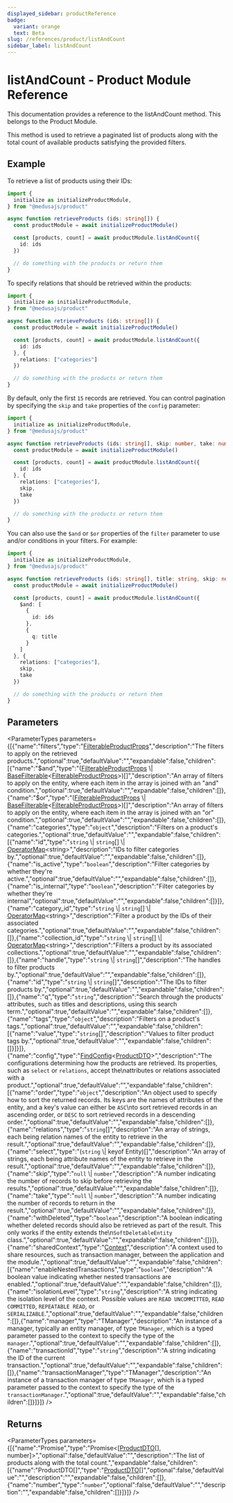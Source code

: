 ```yaml
---
displayed_sidebar: productReference
badge:
  variant: orange
  text: Beta
slug: /references/product/listAndCount
sidebar_label: listAndCount
---
```



# listAndCount - Product Module Reference

This documentation provides a reference to the listAndCount method. This belongs to the Product Module.

This method is used to retrieve a paginated list of products along with the total count of available products satisfying the provided filters.

## Example

To retrieve a list of products using their IDs:

```ts
import {
  initialize as initializeProductModule,
} from "@medusajs/product"

async function retrieveProducts (ids: string[]) {
  const productModule = await initializeProductModule()

  const [products, count] = await productModule.listAndCount({
    id: ids
  })

  // do something with the products or return them
}
```

To specify relations that should be retrieved within the products:

```ts
import {
  initialize as initializeProductModule,
} from "@medusajs/product"

async function retrieveProducts (ids: string[]) {
  const productModule = await initializeProductModule()

  const [products, count] = await productModule.listAndCount({
    id: ids
  }, {
    relations: ["categories"]
  })

  // do something with the products or return them
}
```

By default, only the first `15` records are retrieved. You can control pagination by specifying the `skip` and `take` properties of the `config` parameter:

```ts
import {
  initialize as initializeProductModule,
} from "@medusajs/product"

async function retrieveProducts (ids: string[], skip: number, take: number) {
  const productModule = await initializeProductModule()

  const [products, count] = await productModule.listAndCount({
    id: ids
  }, {
    relations: ["categories"],
    skip,
    take
  })

  // do something with the products or return them
}
```

You can also use the `$and` or `$or` properties of the `filter` parameter to use and/or conditions in your filters. For example:

```ts
import {
  initialize as initializeProductModule,
} from "@medusajs/product"

async function retrieveProducts (ids: string[], title: string, skip: number, take: number) {
  const productModule = await initializeProductModule()

  const [products, count] = await productModule.listAndCount({
    $and: [
      {
        id: ids
      },
      {
        q: title
      }
    ]
  }, {
    relations: ["categories"],
    skip,
    take
  })

  // do something with the products or return them
}
```

## Parameters

<ParameterTypes parameters={[{"name":"filters","type":"[FilterableProductProps](../../interfaces/product.FilterableProductProps.mdx)","description":"The filters to apply on the retrieved products.","optional":true,"defaultValue":"","expandable":false,"children":[{"name":"$and","type":"([FilterableProductProps](../../interfaces/product.FilterableProductProps.mdx) \\| [BaseFilterable](../../interfaces/product.BaseFilterable.mdx)&#60;[FilterableProductProps](../../interfaces/product.FilterableProductProps.mdx)&#62;)[]","description":"An array of filters to apply on the entity, where each item in the array is joined with an \"and\" condition.","optional":true,"defaultValue":"","expandable":false,"children":[]},{"name":"$or","type":"([FilterableProductProps](../../interfaces/product.FilterableProductProps.mdx) \\| [BaseFilterable](../../interfaces/product.BaseFilterable.mdx)&#60;[FilterableProductProps](../../interfaces/product.FilterableProductProps.mdx)&#62;)[]","description":"An array of filters to apply on the entity, where each item in the array is joined with an \"or\" condition.","optional":true,"defaultValue":"","expandable":false,"children":[]},{"name":"categories","type":"`object`","description":"Filters on a product's categories.","optional":true,"defaultValue":"","expandable":false,"children":[{"name":"id","type":"`string` \\| `string`[] \\| [OperatorMap](../../types/product.OperatorMap.mdx)&#60;string&#62;","description":"IDs to filter categories by.","optional":true,"defaultValue":"","expandable":false,"children":[]},{"name":"is_active","type":"`boolean`","description":"Filter categories by whether they're active.","optional":true,"defaultValue":"","expandable":false,"children":[]},{"name":"is_internal","type":"`boolean`","description":"Filter categories by whether they're internal","optional":true,"defaultValue":"","expandable":false,"children":[]}]},{"name":"category_id","type":"`string` \\| `string`[] \\| [OperatorMap](../../types/product.OperatorMap.mdx)&#60;string&#62;","description":"Filter a product by the IDs of their associated categories.","optional":true,"defaultValue":"","expandable":false,"children":[]},{"name":"collection_id","type":"`string` \\| `string`[] \\| [OperatorMap](../../types/product.OperatorMap.mdx)&#60;string&#62;","description":"Filters a product by its associated collections.","optional":true,"defaultValue":"","expandable":false,"children":[]},{"name":"handle","type":"`string` \\| `string`[]","description":"The handles to filter products by.","optional":true,"defaultValue":"","expandable":false,"children":[]},{"name":"id","type":"`string` \\| `string`[]","description":"The IDs to filter products by.","optional":true,"defaultValue":"","expandable":false,"children":[]},{"name":"q","type":"`string`","description":"Search through the products' attributes, such as titles and descriptions, using this search term.","optional":true,"defaultValue":"","expandable":false,"children":[]},{"name":"tags","type":"`object`","description":"Filters on a product's tags.","optional":true,"defaultValue":"","expandable":false,"children":[{"name":"value","type":"`string`[]","description":"Values to filter product tags by.","optional":true,"defaultValue":"","expandable":false,"children":[]}]}]},{"name":"config","type":"[FindConfig](../../interfaces/product.FindConfig.mdx)&#60;[ProductDTO](../../interfaces/product.ProductDTO.mdx)&#62;","description":"The configurations determining how the products are retrieved. Its properties, such as `select` or `relations`, accept the\nattributes or relations associated with a product.","optional":true,"defaultValue":"","expandable":false,"children":[{"name":"order","type":"`object`","description":"An object used to specify how to sort the returned records. Its keys are the names of attributes of the entity, and a key's value can either be `ASC`\nto sort retrieved records in an ascending order, or `DESC` to sort retrieved records in a descending order.","optional":true,"defaultValue":"","expandable":false,"children":[]},{"name":"relations","type":"`string`[]","description":"An array of strings, each being relation names of the entity to retrieve in the result.","optional":true,"defaultValue":"","expandable":false,"children":[]},{"name":"select","type":"(`string` \\| keyof Entity)[]","description":"An array of strings, each being attribute names of the entity to retrieve in the result.","optional":true,"defaultValue":"","expandable":false,"children":[]},{"name":"skip","type":"`null` \\| `number`","description":"A number indicating the number of records to skip before retrieving the results.","optional":true,"defaultValue":"","expandable":false,"children":[]},{"name":"take","type":"`null` \\| `number`","description":"A number indicating the number of records to return in the result.","optional":true,"defaultValue":"","expandable":false,"children":[]},{"name":"withDeleted","type":"`boolean`","description":"A boolean indicating whether deleted records should also be retrieved as part of the result. This only works if the entity extends the\n`SoftDeletableEntity` class.","optional":true,"defaultValue":"","expandable":false,"children":[]}]},{"name":"sharedContext","type":"[Context](../../interfaces/product.Context.mdx)","description":"A context used to share resources, such as transaction manager, between the application and the module.","optional":true,"defaultValue":"","expandable":false,"children":[{"name":"enableNestedTransactions","type":"`boolean`","description":"A boolean value indicating whether nested transactions are enabled.","optional":true,"defaultValue":"","expandable":false,"children":[]},{"name":"isolationLevel","type":"`string`","description":"A string indicating the isolation level of the context. Possible values are `READ UNCOMMITTED`, `READ COMMITTED`, `REPEATABLE READ`, or `SERIALIZABLE`.","optional":true,"defaultValue":"","expandable":false,"children":[]},{"name":"manager","type":"TManager","description":"An instance of a manager, typically an entity manager, of type `TManager`, which is a typed parameter passed to the context to specify the type of the `manager`.","optional":true,"defaultValue":"","expandable":false,"children":[]},{"name":"transactionId","type":"`string`","description":"A string indicating the ID of the current transaction.","optional":true,"defaultValue":"","expandable":false,"children":[]},{"name":"transactionManager","type":"TManager","description":"An instance of a transaction manager of type `TManager`, which is a typed parameter passed to the context to specify the type of the `transactionManager`.","optional":true,"defaultValue":"","expandable":false,"children":[]}]}]} />

## Returns

<ParameterTypes parameters={[{"name":"Promise","type":"Promise&#60;[[ProductDTO](../../interfaces/product.ProductDTO.mdx)[], number]&#62;","optional":false,"defaultValue":"","description":"The list of products along with the total count.","expandable":false,"children":[{"name":"ProductDTO[]","type":"[ProductDTO](../../interfaces/product.ProductDTO.mdx)[]","optional":false,"defaultValue":"","description":"","expandable":false,"children":[]},{"name":"number","type":"`number`","optional":false,"defaultValue":"","description":"","expandable":false,"children":[]}]}]} />
